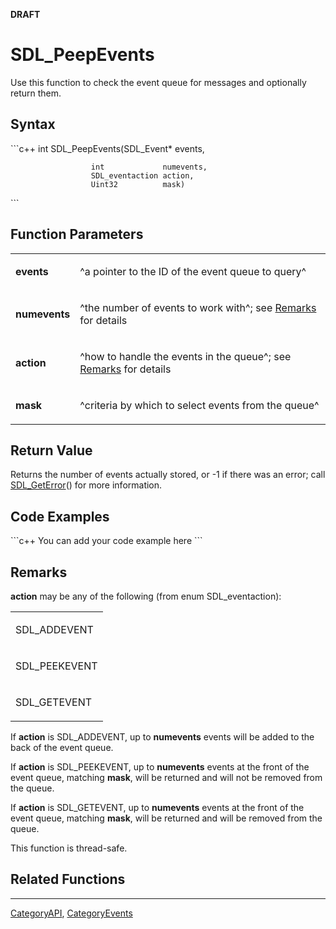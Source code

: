 <!-- pragma section-numbers off -->
<!-- pragma disable-camelcase -->
'''DRAFT'''

= SDL_PeepEvents =
Use this function to check the event queue for messages and optionally return them.


== Syntax ==
```c++
int SDL_PeepEvents(SDL_Event*      events,
                   int             numevents,
                   SDL_eventaction action,
                   Uint32          mask)
```

== Function Parameters ==
{|
|'''events'''
|^a pointer to the ID of the event queue to query^
|-
|'''numevents'''
|^the number of events to work with^; see [[#Remarks|Remarks]] for details
|-
|'''action'''
|^how to handle the events in the queue^; see [[#Remarks|Remarks]] for details
|-
|'''mask'''
|^criteria by which to select events from the queue^
|}

== Return Value ==
Returns the number of events actually stored, or -1 if there was an error; call [[SDL_GetError]]() for more information.

== Code Examples ==
```c++
You can add your code example here
```

== Remarks ==
'''action''' may be any of the following (from enum SDL_eventaction):
{|
|SDL_ADDEVENT
|-
|SDL_PEEKEVENT
|-
|SDL_GETEVENT
|}

If '''action''' is SDL_ADDEVENT, up to '''numevents''' events will be added to the back of the event queue.

If '''action''' is SDL_PEEKEVENT, up to '''numevents''' events at the front of the event queue, matching '''mask''', will be returned and will not be removed from the queue.

If '''action''' is SDL_GETEVENT, up to '''numevents''' events at the front of the event queue, matching '''mask''', will be returned and will be removed from the queue. 

This function is thread-safe.

== Related Functions ==

----
[[CategoryAPI]], [[CategoryEvents]]
